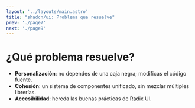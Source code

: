 ```yaml
---
layout: '../layouts/main.astro'
title: "shadcn/ui: Problema que resuelve"
prev: './page7'
next: './page9'
---
```


# ¿Qué problema resuelve?

- **Personalización**: no dependes de una caja negra; modificas el código fuente.
- **Cohesión**: un sistema de componentes unificado, sin mezclar múltiples librerías.
- **Accesibilidad**: hereda las buenas prácticas de Radix UI.